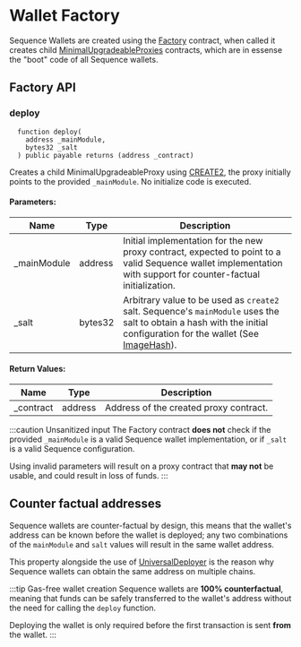 # Wallet Factory

Sequence Wallets are created using the [Factory](https://github.com/0xsequence/wallet-contracts/blob/b084e731315582f6494bc169292bb89f379815ea/src/contracts/Factory.sol) contract, when called it creates child [MinimalUpgradeableProxies](https://github.com/0xsequence/wallet-contracts/blob/b084e731315582f6494bc169292bb89f379815ea/src/contracts/Wallet.sol) contracts, which are in essense the "boot" code of all Sequence wallets.

## Factory API

### deploy

```solidity
  function deploy(
    address _mainModule,
    bytes32 _salt
  ) public payable returns (address _contract)
```

Creates a child MinimalUpgradeableProxy using [CREATE2](https://eips.ethereum.org/EIPS/eip-1014), the proxy initially points to the provided `_mainModule`.
No initialize code is executed.

#### Parameters:

| Name        | Type    | Description                                                                                                                                                                   |
|-------------|---------|-------------------------------------------------------------------------------------------------------------------------------------------------------------------------------|
| _mainModule | address | Initial implementation for the new proxy contract, expected to point to a valid Sequence wallet implementation with support for counter-factual initialization.               |
| _salt       | bytes32 | Arbitrary value to be used as `create2` salt. Sequence's `mainModule` uses the salt to obtain a hash with the initial configuration for the wallet (See [ImageHash](#)).      |

#### Return Values:

| Name      | Type    | Description                            |
|-----------|---------|----------------------------------------|
| _contract | address | Address of the created proxy contract. |

:::caution Unsanitized input
The Factory contract **does not** check if the provided `_mainModule` is a valid Sequence wallet implementation, or if `_salt` is a valid Sequence configuration.

Using invalid parameters will result on a proxy contract that **may not** be usable, and could result in loss of funds.
:::

## Counter factual addresses

Sequence wallets are counter-factual by design, this means that the wallet's address can be known before the wallet is deployed; any two combinations of the `mainModule` and `salt` values will result in the same wallet address.

This property alongside the use of [UniversalDeployer](/wallet-contracts/universal-deployer) is the reason why Sequence wallets can obtain the same address on multiple chains.

:::tip Gas-free wallet creation
Sequence wallets are **100% counterfactual**, meaning that funds can be safely transferred to the wallet's address without the need for calling the `deploy` function.

Deploying the wallet is only required before the first transaction is sent **from** the wallet.
:::

